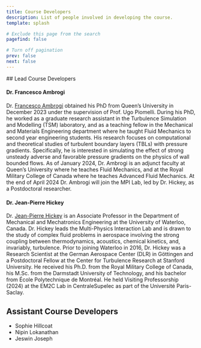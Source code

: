 ```yaml
---
title: Course Developers
description: List of people involved in developing the course.
template: splash

# Exclude this page from the search
pagefind: false

# Turn off pagination
prev: false
next: false
---
```




<Box imgSrc="../../assets/mpilab.png">
## Lead Course Developers

#### Dr. Francesco Ambrogi
Dr. [Francesco Ambrogi](https://francescoambrogi.github.io/) obtained his PhD from Queen’s University in December 2023 under the supervision of Prof. Ugo Piomelli. During his PhD, he worked as a graduate research assistant in the Turbulence Simulation and Modelling (TSM) laboratory, and as a teaching fellow in the Mechanical and Materials Engineering department where he taught Fluid Mechanics to second year engineering students. His research focuses on computational and theoretical studies of turbulent boundary layers (TBLs) with pressure gradients. Specifically, he is interested in simulating the effect of strong unsteady adverse and favorable pressure gradients on the physics of wall bounded flows. As of January 2024, Dr. Ambrogi is an adjunct faculty at Queen’s University where he teaches Fluid Mechanics, and at the Royal Military College of Canada where he teaches Advanced Fluid Mechanics. At the end of April 2024 Dr. Ambrogi will join the MPI Lab, led by Dr. Hickey, as a Postdoctoral researcher.

#### Dr. Jean-Pierre Hickey
Dr. [Jean-Pierre Hickey](https://uwaterloo.ca/mechanical-mechatronics-engineering/profile/j6hickey) is an Associate Professor in the Department of Mechanical and Mechatronics Engineering at the University of Waterloo, Canada. Dr. Hickey leads the Multi-Physics Interaction Lab and is drawn to the study of complex fluid problems in aerospace involving the strong coupling between thermodynamics, acoustics, chemical kinetics, and, invariably, turbulence. Prior to joining Waterloo in 2016, Dr. Hickey was a Research Scientist at the German Aerospace Center (DLR) in Göttingen and a Postdoctoral Fellow at the Center for Turbulence Research at Stanford University. He received his Ph.D. from the Royal Military College of Canada, his M.Sc. from the Darmstadt University of Technology, and his bachelor from École Polytechnique de Montréal. He held Visiting Professorship (2024) at the EM2C Lab in CentraleSupelec as part of the Université Paris-Saclay.


## Assistant Course Developers
- Sophie Hillcoat
- Nipin Lokanathan
- Jeswin Joseph

</Box>